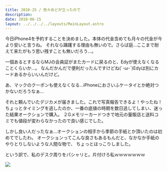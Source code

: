 ```yaml
---
title: 2010-25 / 色々めどが立ったので
description: 
date: 2010-06-15
layout: ../../../../layouts/MainLayout.astro
---
```


今日iPhone4を予約することを決めました。本体の代金含めても月々の代金が今より安いと言うね。
それなら躊躇する理由も無いので。さらば庭…ここまで耐えて来たがもう思い残すことも無いだろう…。

一個あるとするならMJの会員証がまたカードに戻るのと、Edyが使えなくなることくらいか…。
なんだかんだで便利だったんですけどね(´･ω･`)Edyは別にカードあるからいいんだけど。

あ、マックのクーポンも使えなくなる…iPhoneにおさいふケータイとか絶対つかないだろうなぁ…

それと頼んでいたデジカメが届きました。これで写真報告できるよ！やったね！
ちょっとタイミングを逃したのか、一番の底値の時期を数日逃してしまい、迷った結果オークションで購入。
２Gメモリーカードつきで地元の量販店と送料コミでも値段が変わらなかったので良い感じでした。

しかし良い人だったなぁ…オークションの相手から季節の手紙とか頂いたのは初めてでしたわ。
オークションってこんな良さもあるもんだと、なかなか手紙のやりとりしないような人間な物で、
ちょっとほっこりしました。

という訳で、私のデスク周りをパシャリと。片付けろ私ｗｗｗｗｗｗｗ

![](/ja/blog/posts/2010-25/CIMG0058.jpeg)
